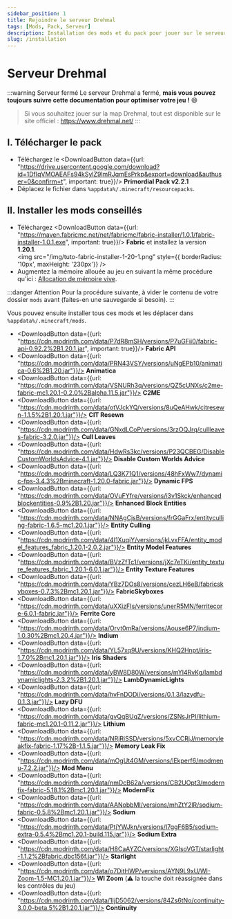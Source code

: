 ```yaml
---
sidebar_position: 1
title: Rejoindre le serveur Drehmal
tags: [Mods, Pack, Serveur]
description: Installation des mods et du pack pour jouer sur le serveur Drehmal
slug: /installation
---
```



# Serveur Drehmal

:::warning Serveur fermé
Le serveur Drehmal a fermé, **mais vous pouvez toujours suivre cette documentation pour optimiser votre jeu !** 😄
> Si vous souhaitez jouer sur la map Drehmal, tout est disponible sur le site officiel : https://www.drehmal.net/
:::

## I. Télécharger le pack

* Téléchargez le <DownloadButton data={{url: "https://drive.usercontent.google.com/download?id=1DfIqVMOAEAFs94kSylZ9lmRJqmEsPrkp&export=download&authuser=0&confirm=t", important: true}}/>
  **Primordial Pack v2.2.1**
* Déplacez le fichier dans `%appdata%/.minecraft/resourcepacks`.

## II. Installer les mods conseillés

* Téléchargez <DownloadButton data={{url: "https://maven.fabricmc.net/net/fabricmc/fabric-installer/1.0.1/fabric-installer-1.0.1.exe", important: true}}/> **Fabric** et installez la version **1.20.1**.<br/>
  <img src="/img/tuto-fabric-installer-1-20-1.png" style={{ borderRadius: '10px', maxHeight: '230px'}} /><br/>
* Augmentez la mémoire allouée au jeu en suivant la même procédure qu'ici : [Allocation de mémoire vive](/survie/mods#iii-allocation-de-m%C3%A9moire-vive).


:::danger Attention
Pour la procédure suivante, à vider le contenu de votre dossier `mods` avant (faites-en une sauvegarde si besoin).
:::

Vous pouvez ensuite installer tous ces mods et les déplacer dans `%appdata%/.minecraft/mods`.
* <DownloadButton data={{url: "https://cdn.modrinth.com/data/P7dR8mSH/versions/P7uGFii0/fabric-api-0.92.2%2B1.20.1.jar", important: true}}/> **Fabric API**
* <DownloadButton data={{url: "https://cdn.modrinth.com/data/PRN43VSY/versions/uNgEPb10/animatica-0.6%2B1.20.jar"}}/> **Animatica**
* <DownloadButton data={{url: "https://cdn.modrinth.com/data/VSNURh3q/versions/QZ5cUNXs/c2me-fabric-mc1.20.1-0.2.0%2Balpha.11.5.jar"}}/> **C2ME**
* <DownloadButton data={{url: "https://cdn.modrinth.com/data/otVJckYQ/versions/8uQeAHwk/citresewn-1.1.5%2B1.20.1.jar"}}/> **CIT Resewn**
* <DownloadButton data={{url: "https://cdn.modrinth.com/data/GNxdLCoP/versions/3rzOQJrq/cullleaves-fabric-3.2.0.jar"}}/> **Cull Leaves**
* <DownloadButton data={{url: "https://cdn.modrinth.com/data/HdwRs3kc/versions/P23QCBEG/DisableCustomWorldsAdvice-4.1.jar"}}/> **Disable Custom Worlds Advice**
* <DownloadButton data={{url: "https://cdn.modrinth.com/data/LQ3K71Q1/versions/48hFxWw7/dynamic-fps-3.4.3%2Bminecraft-1.20.0-fabric.jar"}}/> **Dynamic FPS**
* <DownloadButton data={{url: "https://cdn.modrinth.com/data/OVuFYfre/versions/i3v1Skck/enhancedblockentities-0.9%2B1.20.jar"}}/> **Enhanced Block Entities**
* <DownloadButton data={{url: "https://cdn.modrinth.com/data/NNAgCjsB/versions/frGGaFrx/entityculling-fabric-1.6.5-mc1.20.1.jar"}}/> **Entity Culling**
* <DownloadButton data={{url: "https://cdn.modrinth.com/data/4I1XuqiY/versions/jkLvxFFA/entity_model_features_fabric_1.20.1-2.0.2.jar"}}/> **Entity Model Features**
* <DownloadButton data={{url: "https://cdn.modrinth.com/data/BVzZfTc1/versions/jXc7eTKi/entity_texture_features_fabric_1.20.1-6.0.1.jar"}}/> **Entity Texture Features**
* <DownloadButton data={{url: "https://cdn.modrinth.com/data/YBz7DOs8/versions/cezLH6eB/fabricskyboxes-0.7.3%2Bmc1.20.1.jar"}}/> **FabricSkyboxes**
* <DownloadButton data={{url: "https://cdn.modrinth.com/data/uXXizFIs/versions/unerR5MN/ferritecore-6.0.1-fabric.jar"}}/> **Ferrite Core**
* <DownloadButton data={{url: "https://cdn.modrinth.com/data/Orvt0mRa/versions/Aouse6P7/indium-1.0.30%2Bmc1.20.4.jar"}}/> **Indium**
* <DownloadButton data={{url: "https://cdn.modrinth.com/data/YL57xq9U/versions/KHQ2Hnpt/iris-1.7.0%2Bmc1.20.1.jar"}}/> **Iris Shaders**
* <DownloadButton data={{url: "https://cdn.modrinth.com/data/yBW8D80W/versions/mYl4RvKg/lambdynamiclights-2.3.2%2B1.20.1.jar"}}/> **LambDynamicLights**
* <DownloadButton data={{url: "https://cdn.modrinth.com/data/hvFnDODi/versions/0.1.3/lazydfu-0.1.3.jar"}}/> **Lazy DFU**
* <DownloadButton data={{url: "https://cdn.modrinth.com/data/gvQqBUqZ/versions/ZSNsJrPI/lithium-fabric-mc1.20.1-0.11.2.jar"}}/> **Lithium**
* <DownloadButton data={{url: "https://cdn.modrinth.com/data/NRjRiSSD/versions/5xvCCRjJ/memoryleakfix-fabric-1.17%2B-1.1.5.jar"}}/> **Memory Leak Fix**
* <DownloadButton data={{url: "https://cdn.modrinth.com/data/mOgUt4GM/versions/lEkperf6/modmenu-7.2.2.jar"}}/> **Mod Menu**
* <DownloadButton data={{url: "https://cdn.modrinth.com/data/nmDcB62a/versions/CB2UOpt3/modernfix-fabric-5.18.1%2Bmc1.20.1.jar"}}/> **ModernFix**
* <DownloadButton data={{url: "https://cdn.modrinth.com/data/AANobbMI/versions/mhZtY2lR/sodium-fabric-0.5.8%2Bmc1.20.1.jar"}}/> **Sodium**
* <DownloadButton data={{url: "https://cdn.modrinth.com/data/PtjYWJkn/versions/I7ggF6B5/sodium-extra-0.5.4%2Bmc1.20.1-build.115.jar"}}/> **Sodium Extra**
* <DownloadButton data={{url: "https://cdn.modrinth.com/data/H8CaAYZC/versions/XGIsoVGT/starlight-1.1.2%2Bfabric.dbc156f.jar"}}/> **Starlight**
* <DownloadButton data={{url: "https://cdn.modrinth.com/data/o7DitHWP/versions/AYN9L9xU/WI-Zoom-1.5-MC1.20.1.jar"}}/> **WI Zoom**  (⚠️ la touche doit réassignée dans les contrôles du jeu)
* <DownloadButton data={{url: "https://cdn.modrinth.com/data/1IjD5062/versions/84Zs6tNo/continuity-3.0.0-beta.5%2B1.20.1.jar"}}/> **Continuity**
